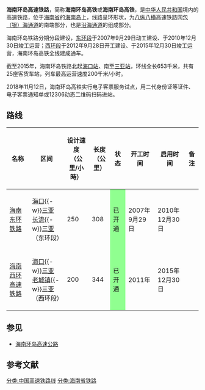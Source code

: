 {{Unreferenced|time=2020-08-13T02:02:14+00:00}}
'''海南环岛高速铁路'''，简称'''海南环岛高铁'''或'''海南环岛高铁'''，是[[中华人民共和国|中华人民共和国]]境内的高速铁路，位于[[海南省|海南省]]的[[海南岛|海南岛]]上，线路呈环形状，为[[八纵八横|八纵八横]]高速铁路网[[包（银）海通道|包（银）海通道]]的南端部分，也是[[沿海通道|沿海通道]]的组成部分。

海南环岛铁路分期分段建设，[[海南东环铁路|东环段]]于2007年9月29日动工建设、于2010年12月30日竣工运营；[[海南西环高速铁路|西环段]]于2012年9月28日开工建设、于2015年12月30日竣工运营，海南环岛高铁全线建成通车。

截至2015年，海南环岛铁路北起[[海口站|海口站]]、南至[[三亚站|三亚站]]，环线全长653千米，共有25座客货车站，列车最高运营速度200千米/小时。

2018年11月12日，海南环岛高铁实行电子客票服务试点，用二代身份证等证件、电子客票通知单或12306动态二维码扫码进站。

== 路线 ==
{| class="wikitable" style="text-align: center;"
|-
! '''名称'''
! '''区间'''
! '''设计速度<br />（公里/小時）'''
! '''长度<br />（公里）'''
! '''状态'''
! '''开工时间'''
! '''启用时间'''
! '''备注'''
|-
|[[海南东环铁路|海南东环铁路]]
|[[海口站|海口]]{{-w}}[[三亚站|三亚]]<br>[[长流站|长流]]{{-w}}[[三亚站|三亚]]（东环段）
|250
|308
|style="background:#90FF90"|已开通
|2007年9月29日
|2010年12月30日
|
|-
|[[海南西环高速铁路|海南西环高速铁路]]
|[[海口站|海口]]{{-w}}[[三亚站|三亚]]<br>[[老城镇站|老城镇]]{{-w}}[[三亚站|三亚]]（西环段）
|200
|344
|style="background:#90FF90"|已开通
|2011年
|2015年12月30日
|
|}

==参见==
*[[海南环岛高速公路|海南环岛高速公路]]
==参考文献==
{{reflist}}

{{中国高速铁路}}
{{Hainan topics}}
[[分类:中国高速铁路线|分类:中国高速铁路线]]
[[分类:海南省铁路|分类:海南省铁路]]